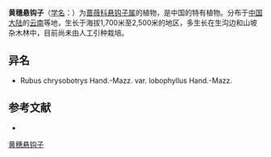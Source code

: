 {{Speciesbox
| name = 黄穗悬钩子
| status = 
| status_system = 
| image =
| genus = Rubus
| species = chrysobotrys
| authority = Hand. -Mazz.
| subdivision_ranks =[[变种|变种]]
| subdivision =
* 黄穗悬钩子 ''R. c.'' var. ''chrysobotrys''
* [[裂叶黄穗钩子|裂叶黄穗钩子]] ''R. c.'' var. ''lobophyllus''
}}

'''黄穗悬钩子'''（[[学名|学名]]：{{lang|la|''Rubus chrysobotrys''}}）为[[蔷薇科|蔷薇科]][[悬钩子属|悬钩子属]]的植物，是中国的特有植物。分布于[[中国大陆|中国大陆]]的[[云南|云南]]等地，生长于海拔1,700米至2,500米的地区，多生长在生沟边和山坡杂木林中，目前尚未由人工引种栽培。

== 异名 ==
* Rubus chrysobotrys Hand.-Mazz. var. lobophyllus Hand.-Mazz.

== 参考文献 ==
<div class="references-small">
* {{cite web| url =http://www.bioinfo.cn/db05/KmzwSpecies.php?action=view&id=19381| title =黄穗悬钩子（原变种）| work =《中国高等植物数据库全库》| publisher =中国科学院微生物研究所| author =昆明植物研究所| accessdate =2009-02-25| archive-date =2016-03-05| archive-url =https://web.archive.org/web/20160305020051/http://www.bioinfo.cn/db05/KmzwSpecies.php?action=view&id=19381| dead-url =yes}}
</div>
{{Taxonbar|from=Q11178119}}

[[Category:悬钩子属|黄穗悬钩子]]


{{植物小作品}}